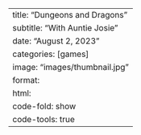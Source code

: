 --- 
title: "Dungeons and Dragons" 
subtitle: "With Auntie Josie" 
date: "August 2, 2023" 
categories: [games] 
image: "images/thumbnail.jpg" 
format: 
  html: 
    code-fold: show 
    code-tools: true 
---